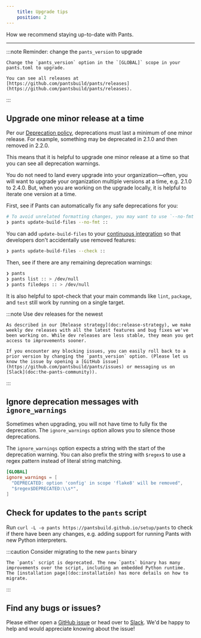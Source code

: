 ```yaml
---
    title: Upgrade tips
    position: 2
---
```


How we recommend staying up-to-date with Pants.

---


:::note Reminder: change the `pants_version` to upgrade

    
    Change the `pants_version` option in the `[GLOBAL]` scope in your pants.toml to upgrade.
    
    You can see all releases at [https://github.com/pantsbuild/pants/releases](https://github.com/pantsbuild/pants/releases).

:::

Upgrade one minor release at a time
-----------------------------------

Per our [Deprecation policy](doc:deprecation-policy), deprecations must last a minimum of one minor release. For example, something may be deprecated in 2.1.0 and then removed in 2.2.0.

This means that it is helpful to upgrade one minor release at a time so that you can see all deprecation warnings.

You do not need to land every upgrade into your organization—often, you will want to upgrade your organization multiple versions at a time, e.g. 2.1.0 to 2.4.0. But, when you are working on the upgrade locally, it is helpful to iterate one version at a time.

First, see if Pants can automatically fix any safe deprecations for you:

```bash
# To avoid unrelated formatting changes, you may want to use `--no-fmt`.
❯ pants update-build-files --no-fmt ::
```

You can add `update-build-files` to your [continuous integration](doc:using-pants-in-ci) so that developers don't accidentally use removed features:

```bash
❯ pants update-build-files --check ::
```

Then, see if there are any remaining deprecation warnings:

```bash
❯ pants
❯ pants list :: > /dev/null
❯ pants filedeps :: > /dev/null
```

It is also helpful to spot-check that your main commands like `lint`, `package`, and `test` still work by running on a single target.


:::note Use dev releases for the newest

    
    As described in our [Release strategy](doc:release-strategy), we make weekly dev releases with all the latest features and bug fixes we've been working on. While dev releases are less stable, they mean you get access to improvements sooner.
    
    If you encounter any blocking issues, you can easily roll back to a prior version by changing the `pants_version` option. (Please let us know the issue by opening a [GitHub issue](https://github.com/pantsbuild/pants/issues) or messaging us on [Slack](doc:the-pants-community)).

:::

Ignore deprecation messages with `ignore_warnings`
--------------------------------------------------

Sometimes when upgrading, you will not have time to fully fix the deprecation. The `ignore_warnings` option allows you to silence those deprecations.

The `ignore_warnings` option expects a string with the start of the deprecation warning. You can also prefix the string with `$regex$` to use a regex pattern instead of literal string matching.

```toml title="pants.toml"
[GLOBAL]
ignore_warnings = [
  "DEPRECATED: option 'config' in scope 'flake8' will be removed",
  "$regex$DEPRECATED:\\s*",
]
```

Check for updates to the `pants` script
-----------------------------------------

Run `curl -L -o pants https://pantsbuild.github.io/setup/pants` to check if there have been any changes, e.g. adding support for running Pants with new Python interpreters.


:::caution Consider migrating to the new `pants` binary

    
    The `pants` script is deprecated. The new `pants` binary has many improvements over the script, including an embedded Python runtime. The [installation page](doc:installation) has more details on how to migrate.

:::

Find any bugs or issues?
------------------------

Please either open a [GitHub issue](https://github.com/pantsbuild/pants/issues) or head over to [Slack](doc:the-pants-community). We'd be happy to help and would appreciate knowing about the issue!